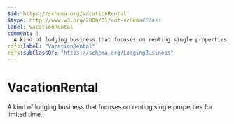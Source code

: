 ```yaml
---
$id: https://schema.org/VacationRental
$type: http://www.w3.org/2000/01/rdf-schema#Class
label: VacationRental
comment: |
  A kind of lodging business that focuses on renting single properties for limited time.
rdfs:label: "VacationRental"
rdfs:subClassOf: "https://schema.org/LodgingBusiness"
---
```


# VacationRental

A kind of lodging business that focuses on renting single properties for limited time.

